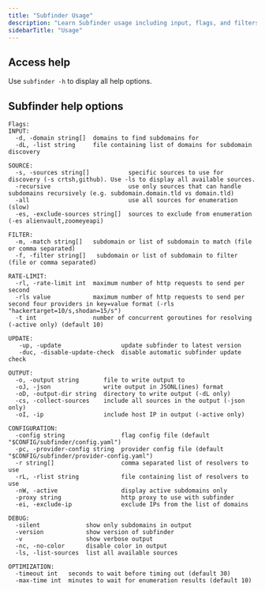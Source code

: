 ```yaml
---
title: "Subfinder Usage"
description: "Learn Subfinder usage including input, flags, and filters"
sidebarTitle: "Usage"
---
```


## Access help

Use `subfinder -h` to display all help options.

## Subfinder help options

```
Flags:
INPUT:
  -d, -domain string[]  domains to find subdomains for
  -dL, -list string     file containing list of domains for subdomain discovery

SOURCE:
  -s, -sources string[]           specific sources to use for discovery (-s crtsh,github). Use -ls to display all available sources.
  -recursive                      use only sources that can handle subdomains recursively (e.g. subdomain.domain.tld vs domain.tld)
  -all                            use all sources for enumeration (slow)
  -es, -exclude-sources string[]  sources to exclude from enumeration (-es alienvault,zoomeyeapi)

FILTER:
  -m, -match string[]   subdomain or list of subdomain to match (file or comma separated)
  -f, -filter string[]   subdomain or list of subdomain to filter (file or comma separated)

RATE-LIMIT:
  -rl, -rate-limit int  maximum number of http requests to send per second
  -rls value            maximum number of http requests to send per second four providers in key=value format (-rls "hackertarget=10/s,shodan=15/s")
  -t int                number of concurrent goroutines for resolving (-active only) (default 10)

UPDATE:
   -up, -update                 update subfinder to latest version
   -duc, -disable-update-check  disable automatic subfinder update check

OUTPUT:
  -o, -output string       file to write output to
  -oJ, -json               write output in JSONL(ines) format
  -oD, -output-dir string  directory to write output (-dL only)
  -cs, -collect-sources    include all sources in the output (-json only)
  -oI, -ip                 include host IP in output (-active only)

CONFIGURATION:
  -config string                flag config file (default "$CONFIG/subfinder/config.yaml")
  -pc, -provider-config string  provider config file (default "$CONFIG/subfinder/provider-config.yaml")
  -r string[]                   comma separated list of resolvers to use
  -rL, -rlist string            file containing list of resolvers to use
  -nW, -active                  display active subdomains only
  -proxy string                 http proxy to use with subfinder
  -ei, -exclude-ip              exclude IPs from the list of domains

DEBUG:
  -silent             show only subdomains in output
  -version            show version of subfinder
  -v                  show verbose output
  -nc, -no-color      disable color in output
  -ls, -list-sources  list all available sources

OPTIMIZATION:
  -timeout int   seconds to wait before timing out (default 30)
  -max-time int  minutes to wait for enumeration results (default 10)
  ```